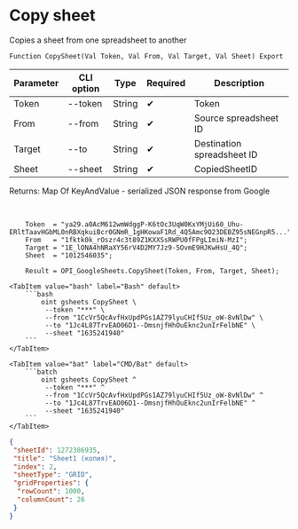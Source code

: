﻿---
sidebar_position: 3
---


# Copy sheet
 Copies a sheet from one spreadsheet to another



`Function CopySheet(Val Token, Val From, Val Target, Val Sheet) Export`

  | Parameter | CLI option | Type | Required | Description |
  |-|-|-|-|-|
  | Token | --token | String | &#x2714; | Token |
  | From | --from | String | &#x2714; | Source spreadsheet ID |
  | Target | --to | String | &#x2714; | Destination spreadsheet ID |
  | Sheet | --sheet | String | &#x2714; | CopiedSheetID |

  
  Returns:  Map Of KeyAndValue - serialized JSON response from Google

<br/>




```bsl title="1C:Enterprise/OneScript code example"
    Token  = "ya29.a0AcM612wmWdggP-K6tOc3UqW0KxYMjUi60_Uhu-ERltTaavHGbML0nRBXqkuiBcr0GNmR_1gHKowaF1Rd_4Q5Amc9O23DEBZ95sNEGnpR5...";
    From   = "1fktk0k_rOszr4c3t89Z1KXXSsRWPU0fFPgLImiN-MzI";
    Target = "1E_lONA4hNRaXY56rV4D2MY7Jz9-5OvmE9HJKwHsU_4Q";
    Sheet  = "1012546035";

    Result = OPI_GoogleSheets.CopySheet(Token, From, Target, Sheet);
```
 

 <Tabs>
  
    <TabItem value="bash" label="Bash" default>
        ```bash
            oint gsheets CopySheet \
             --token "***" \
             --from "1CcVr5QcAvfHxUpdPGs1AZ79lyuCHIf5Uz_oW-8vNlDw" \
             --to "1Jc4L87TrvEAO06D1--DmsnjfHhOuEknc2unIrFelbNE" \
             --sheet "1635241940"
        ```
    </TabItem>
  
    <TabItem value="bat" label="CMD/Bat" default>
        ```batch
            oint gsheets CopySheet ^
             --token "***" ^
             --from "1CcVr5QcAvfHxUpdPGs1AZ79lyuCHIf5Uz_oW-8vNlDw" ^
             --to "1Jc4L87TrvEAO06D1--DmsnjfHhOuEknc2unIrFelbNE" ^
             --sheet "1635241940"
        ```
    </TabItem>
</Tabs>


```json title="Result"
{
 "sheetId": 1272386935,
 "title": "Sheet1 (копия)",
 "index": 2,
 "sheetType": "GRID",
 "gridProperties": {
  "rowCount": 1000,
  "columnCount": 26
 }
}
```
